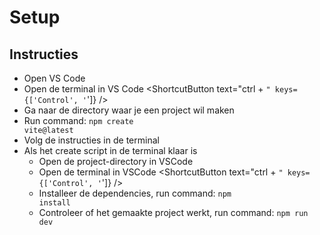 
# Setup

## Instructies

- Open VS Code
- Open de terminal in VS Code <ShortcutButton text="ctrl + `" keys={['Control', '`']} />
- Ga naar de directory waar je een project wil maken
- Run command: <code className="cmd">npm create vite@latest</code>
- Volg de instructies in de terminal
- Als het create script in de terminal klaar is
  - Open de project-directory in VSCode
  - Open de terminal in VSCode <ShortcutButton text="ctrl + `" keys={['Control', '`']} />
  - Installeer de dependencies, run command: <code className="cmd">npm install</code>
  - Controleer of het gemaakte project werkt, run command: <code className="cmd">npm run dev</code>
